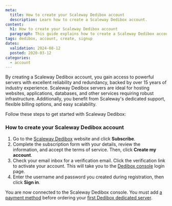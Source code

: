 ```yaml
---
meta:
  title: How to create your Scaleway Dedibox account
  description: Learn how to create a Scaleway Dedibox account.
content:
  h1: How to create your Scaleway Dedibox account
  paragraph: This guide explains how to create a Scaleway Dedibox account.
tags: dedibox, account, create, signup
dates:
  validation: 2024-08-12
  posted: 2020-03-12
categories:
  - account
---
```


By creating a Scaleway Dedibox account, you gain access to powerful servers with excellent reliability and redundancy, backed by over 15 years of industry experience.
Scaleway Dedibox servers are ideal for hosting websites, applications, databases, and other services requiring robust infrastructure.
Additionally, you benefit from Scaleway's dedicated support, flexible billing options, and easy scalability.

Follow these steps to get started with Scaleway Dedibox:

### How to create your Scaleway Dedibox account

1. Go to the [Scaleway Dedibox](https://console.online.net/en/user/subscribe) website and click **Subscribe**.
2. Complete the subscription form with your details, review the information, and accept the terms of service. Then, click **Create my account**.
3. Check your email inbox for a verification email. Click the verification link to activate your account. This will take you to the [Dedibox console](https://console.online.net/en/login) login page.
4. Enter the username and password you created during registration, then click **Sign in**.

You are now connected to the Scaleway Dedibox console. You must add [a payment method](/dedibox-account/how-to/add-payment-method/) before ordering your [first Dedibox dedicated server](/dedicated-servers/how-to/order-a-server/).
